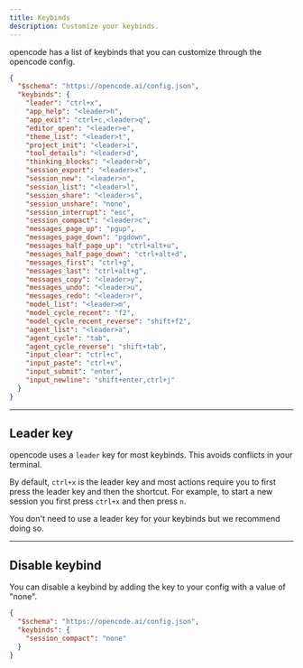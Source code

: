 ```yaml
---
title: Keybinds
description: Customize your keybinds.
---
```


opencode has a list of keybinds that you can customize through the opencode config.

```json title="opencode.json"
{
  "$schema": "https://opencode.ai/config.json",
  "keybinds": {
    "leader": "ctrl+x",
    "app_help": "<leader>h",
    "app_exit": "ctrl+c,<leader>q",
    "editor_open": "<leader>e",
    "theme_list": "<leader>t",
    "project_init": "<leader>i",
    "tool_details": "<leader>d",
    "thinking_blocks": "<leader>b",
    "session_export": "<leader>x",
    "session_new": "<leader>n",
    "session_list": "<leader>l",
    "session_share": "<leader>s",
    "session_unshare": "none",
    "session_interrupt": "esc",
    "session_compact": "<leader>c",
    "messages_page_up": "pgup",
    "messages_page_down": "pgdown",
    "messages_half_page_up": "ctrl+alt+u",
    "messages_half_page_down": "ctrl+alt+d",
    "messages_first": "ctrl+g",
    "messages_last": "ctrl+alt+g",
    "messages_copy": "<leader>y",
    "messages_undo": "<leader>u",
    "messages_redo": "<leader>r",
    "model_list": "<leader>m",
    "model_cycle_recent": "f2",
    "model_cycle_recent_reverse": "shift+f2",
    "agent_list": "<leader>a",
    "agent_cycle": "tab",
    "agent_cycle_reverse": "shift+tab",
    "input_clear": "ctrl+c",
    "input_paste": "ctrl+v",
    "input_submit": "enter",
    "input_newline": "shift+enter,ctrl+j"
  }
}
```

---

## Leader key

opencode uses a `leader` key for most keybinds. This avoids conflicts in your terminal.

By default, `ctrl+x` is the leader key and most actions require you to first press the leader key and then the shortcut. For example, to start a new session you first press `ctrl+x` and then press `n`.

You don't need to use a leader key for your keybinds but we recommend doing so.

---

## Disable keybind

You can disable a keybind by adding the key to your config with a value of "none".

```json title="opencode.json"
{
  "$schema": "https://opencode.ai/config.json",
  "keybinds": {
    "session_compact": "none"
  }
}
```
